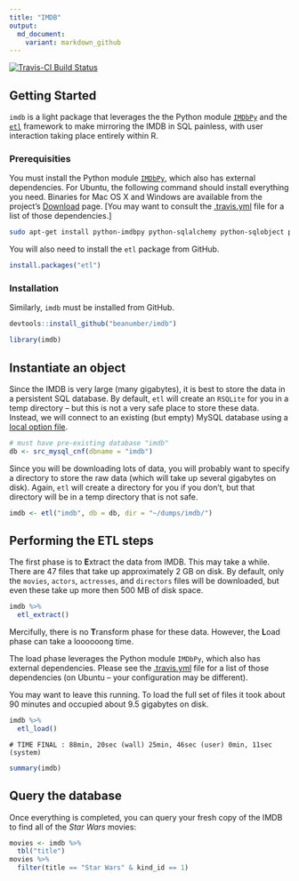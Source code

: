 ```yaml
---
title: "IMDB"
output:
  md_document:
    variant: markdown_github
---
```


[![Travis-CI Build Status](https://travis-ci.org/beanumber/imdb.svg?branch=master)](https://travis-ci.org/beanumber/imdb)

## Getting Started

`imdb` is a light package that leverages the the Python module [`IMDbPy`](https://github.com/alberanid/imdbpy) and the [`etl`](http://www.github.com/beanumber/etl) framework to make mirroring the IMDB in SQL painless, with user interaction taking place entirely within R. 

### Prerequisities

You must install the Python module [`IMDbPy`](http://imdbpy.sourceforge.net/), which also has external dependencies. For Ubuntu, the following command should install everything you need. Binaries for Mac OS X and Windows are available from the project's [Download](http://imdbpy.sourceforge.net/downloads.html) page. [You may want to consult the [.travis.yml](https://github.com/beanumber/imdb/blob/master/.travis.yml) file for a list of those dependencies.]

```bash
sudo apt-get install python-imdbpy python-sqlalchemy python-sqlobject python-psycopg2 python-mysqldb
```

You will also need to install the `etl` package from GitHub. 

```r
install.packages("etl")
```

### Installation

Similarly, `imdb` must be installed from GitHub.

```r
devtools::install_github("beanumber/imdb")
```

```r
library(imdb)
```

## Instantiate an object

Since the IMDB is very large (many gigabytes), it is best to store the data in a persistent SQL database. By default, `etl` will create an `RSQLite` for you in a temp directory -- but this is not a very safe place to store these data. Instead, we will connect to an existing (but empty) MySQL database using a [local option file](https://dev.mysql.com/doc/refman/5.7/en/option-files.html). 

```r
# must have pre-existing database "imdb"
db <- src_mysql_cnf(dbname = "imdb")
```

Since you will be downloading lots of data, you will probably want to specify a directory to store the raw data (which will take up several gigabytes on disk). Again, `etl` will create a directory for you if you don't, but that directory will be in a temp directory that is not safe. 

```r
imdb <- etl("imdb", db = db, dir = "~/dumps/imdb/")
```

## Performing the ETL steps

The first phase is to **E**xtract the data from IMDB. This may take a while. There are 47 files that take up approximately 2 GB on disk. By default, only the `movies`, `actors`, `actresses`, and `directors` files will be downloaded, but even these take up more then 500 MB of disk space. 

```r
imdb %>%
  etl_extract()
```

Mercifully, there is no **T**ransform phase for these data. However, the **L**oad phase can take a loooooong time. 

The load phase leverages the Python module `IMDbPy`, which also has external dependencies. Please see the [.travis.yml](https://github.com/beanumber/imdb/blob/master/.travis.yml) file for a list of those dependencies (on Ubuntu -- your configuration may be different). 

You may want to leave this running. To load the full set of files it took about 90 minutes and occupied about 9.5 gigabytes on disk. 

```r
imdb %>%
  etl_load()
```

```
# TIME FINAL : 88min, 20sec (wall) 25min, 46sec (user) 0min, 11sec (system)
```

```r
summary(imdb)
```

## Query the database

Once everything is completed, you can query your fresh copy of the IMDB to find all of the *Star Wars* movies:

```r
movies <- imdb %>%
  tbl("title")
movies %>%
  filter(title == "Star Wars" & kind_id == 1)
```

